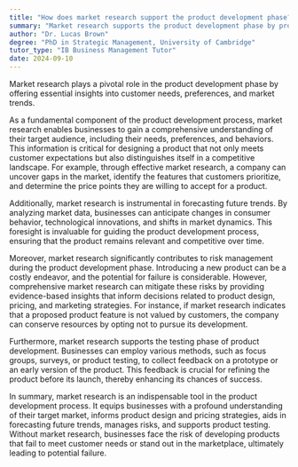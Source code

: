 ```yaml
---
title: "How does market research support the product development phase?"
summary: "Market research supports the product development phase by providing valuable insights into customer needs, preferences, and market trends."
author: "Dr. Lucas Brown"
degree: "PhD in Strategic Management, University of Cambridge"
tutor_type: "IB Business Management Tutor"
date: 2024-09-10
---
```


Market research plays a pivotal role in the product development phase by offering essential insights into customer needs, preferences, and market trends.

As a fundamental component of the product development process, market research enables businesses to gain a comprehensive understanding of their target audience, including their needs, preferences, and behaviors. This information is critical for designing a product that not only meets customer expectations but also distinguishes itself in a competitive landscape. For example, through effective market research, a company can uncover gaps in the market, identify the features that customers prioritize, and determine the price points they are willing to accept for a product.

Additionally, market research is instrumental in forecasting future trends. By analyzing market data, businesses can anticipate changes in consumer behavior, technological innovations, and shifts in market dynamics. This foresight is invaluable for guiding the product development process, ensuring that the product remains relevant and competitive over time.

Moreover, market research significantly contributes to risk management during the product development phase. Introducing a new product can be a costly endeavor, and the potential for failure is considerable. However, comprehensive market research can mitigate these risks by providing evidence-based insights that inform decisions related to product design, pricing, and marketing strategies. For instance, if market research indicates that a proposed product feature is not valued by customers, the company can conserve resources by opting not to pursue its development.

Furthermore, market research supports the testing phase of product development. Businesses can employ various methods, such as focus groups, surveys, or product testing, to collect feedback on a prototype or an early version of the product. This feedback is crucial for refining the product before its launch, thereby enhancing its chances of success.

In summary, market research is an indispensable tool in the product development process. It equips businesses with a profound understanding of their target market, informs product design and pricing strategies, aids in forecasting future trends, manages risks, and supports product testing. Without market research, businesses face the risk of developing products that fail to meet customer needs or stand out in the marketplace, ultimately leading to potential failure.
    